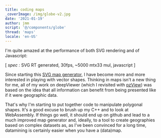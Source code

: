 ```yaml
---
title: coding maps
_coverImage: /img/globe-v2.jpg
date: '2021-01-19'
author: jmm
script: '@/components/globe'
thread: 'maps'
locale: 'en-US'
---
```



I'm quite amazed at the performance of both SVG rendering and of Javascript:

<Globe/>

[ _spec :_ SVG RT generated, 30fps, ~5000 mtx33 mul, javascript ]

Since starting this [SVG map generator](/maps), I have become more and more
interested in playing with vector shapes. Thinking in maps isn't a new thing
for me, all of my work on deepViewer (which I revisited with [pzView](/pzview))
was based on the idea that all information can benefit from being presented
like if it were geographic data.

That's why I'm starting to put together code to manipulate polygonal shapes.
It's a good excuse to brush up my C++ and to look at WebAssembly. If things go
well, it should end up on github and lead to a much improved map generator and,
ideally, to a tool to create geographies based on complex datasets as, as I've
been convinced for a long time, datamining is certainly easier when you have
a (data)map.
